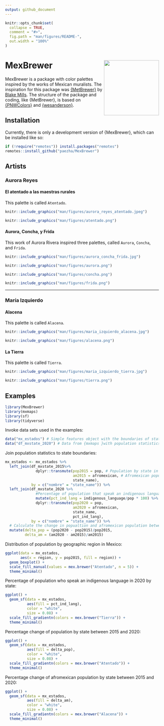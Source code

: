 ```yaml
---
output: github_document
---
```


<!-- README.md is generated from README.Rmd. Please edit that file -->

```r
knitr::opts_chunk$set(
  collapse = TRUE,
  comment = "#>",
  fig.path = "man/figures/README-",
  out.width = "100%"
)
```

# MexBrewer <img src="man/figures/MexBrewer.png" align="right" width=180 />

<!-- badges: start -->
<!-- badges: end -->

MexBrewer is a package with color palettes inspired by the works of Mexican muralists. The inspiration for this package was [{MetBrewer}](https://github.com/BlakeRMills/MetBrewer) by [Blake Mills](brm2143@columbia.edu). The structure of the package and coding, like {MetBrewer}, is based on [{PNWColors}](https://github.com/jakelawlor/PNWColors) and [{wesanderson}](https://github.com/karthik/wesanderson).

## Installation

Currently, there is only a development version of {MexBrewer}, which can be installed like so:

``` r
if (!require("remotes")) install.packages("remotes")
remotes::install_github("paezha/MexBrewer") 
```

## Artists

### Aurora Reyes

#### El atentado a las maestras rurales

This palette is called `Atentado`.

```r
knitr::include_graphics("man/figures/aurora_reyes_atentado.jpeg")
```

```r
knitr::include_graphics("man/figures/atentado.png")
```

#### Aurora, Concha, y Frida

This work of Aurora Rivera inspired three palettes, called `Aurora`, `Concha`, and `Frida`.

```r
knitr::include_graphics("man/figures/aurora_concha_frida.jpg")
```

```r
knitr::include_graphics("man/figures/aurora.png")
```

```r
knitr::include_graphics("man/figures/concha.png")
```

```r
knitr::include_graphics("man/figures/frida.png")
```

***

### María Izquierdo

#### Alacena

This palette is called `Alacena`.

```r
knitr::include_graphics("man/figures/maria_izquierdo_alacena.jpg")
```

```r
knitr::include_graphics("man/figures/alacena.png")
```

#### La Tierra

This palette is called `Tierra`.

```r
knitr::include_graphics("man/figures/maria_izquierdo_tierra.jpg")
```

```r
knitr::include_graphics("man/figures/tierra.png")
```

## Examples 

```r
library(MexBrewer)
library(mxmaps)
library(sf)
library(tidyverse)
```

Invoke data sets used in the examples:
```r
data("mx_estados") # Simple features object with the boundaries of states in Mexico
data("df_mxstate_2020") # Data from {mxmaps }with population statistics at the state level
```

Join population statistics to state boundaries:
```r
mx_estados <- mx_estados %>%
  left_join(df_mxstate_2015%>%
              dplyr::transmute(pop2015 = pop, # Population by state in 2015
                               am2015 = afromexican, # Afromexican population by state in 2015
                               state_name),
            by = c("nombre" = "state_name")) %>%
  left_join(df_mxstate_2020 %>%
              #Percentage of population that speak an indigenous language
              mutate(pct_ind_lang = indigenous_language/pop * 100) %>% 
              dplyr::transmute(pop2020 = pop,
                               am2020 = afromexican,
                               state_name, 
                               pct_ind_lang),
            by = c("nombre" = "state_name")) %>%
  # Calculate the change in popualtion and afromexican population between 2015 and 2020
  mutate(delta_pop = (pop2020 - pop2015)/pop2015,
         delta_am = (am2020 - am2015)/am2015)
```

Distribution of population by geographic region in Mexico:
```r
ggplot(data = mx_estados,
       aes(x = region, y = pop2015, fill = region)) +
  geom_boxplot() +
  scale_fill_manual(values = mex.brewer("Atentado", n = 5)) +
  theme_minimal()
```

Percentage of population who speak an indigenous language in 2020 by state:
```r
ggplot() +
  geom_sf(data = mx_estados,
          aes(fill = pct_ind_lang),
          color = "white",
          size = 0.08) +
  scale_fill_gradientn(colors = mex.brewer("Tierra")) +
  theme_minimal()
```

Percentage change of population by state between 2015 and 2020:
```r
ggplot() +
  geom_sf(data = mx_estados,
          aes(fill = delta_pop),
          color = "white",
          size = 0.08) +
  scale_fill_gradientn(colors = mex.brewer("Atentado")) +
  theme_minimal()
```

Percentage change of afromexican population by state between 2015 and 2020: 
```r
ggplot() +
  geom_sf(data = mx_estados,
          aes(fill = delta_am),
          color = "white",
          size = 0.08) +
  scale_fill_gradientn(colors = mex.brewer("Alacena")) +
  theme_minimal()
```
